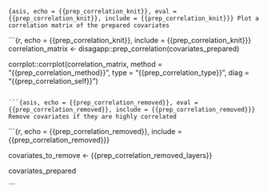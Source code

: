 ```{asis, echo = {{prep_correlation_knit}}, eval = {{prep_correlation_knit}}, include = {{prep_correlation_knit}}}
Plot a correlation matrix of the prepared covariates
```

```{r, echo = {{prep_correlation_knit}}, include = {{prep_correlation_knit}}}
correlation_matrix <- disagapp::prep_correlation(covariates_prepared)

corrplot::corrplot(correlation_matrix, 
                   method = "{{prep_correlation_method}}",
                   type = "{{prep_correlation_type}}",
                   diag = "{{prep_correlation_self}}")

```

```{asis, echo = {{prep_correlation_removed}}, eval = {{prep_correlation_removed}}, include = {{prep_correlation_removed}}}
Remove covariates if they are highly correlated
```

```{r, echo = {{prep_correlation_removed}}, include = {{prep_correlation_removed}}}

covariates_to_remove <- {{prep_correlation_removed_layers}}

covariates_prepared
  
```
